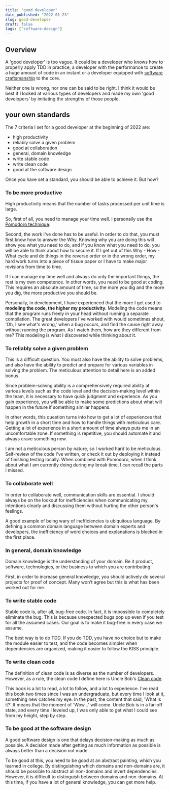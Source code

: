 ```yaml
---
title: "good developer"
date_published: "2022-01-23"
slug: good-developer
draft: false
tags: ["software-design"]
---
```


## **Overview**

A 'good developer' is too vague. It could be a developer who knows how to properly apply TDD in practice, a developer with the performance to create a huge amount of code in an instant or a developer equipped with [software craftsmanship](https://en.wikipedia.org/wiki/Software_craftsmanship) to the core.

Neither one is wrong, nor one can be said to be right. I think it would be best if I looked at various types of developers and made my own 'good developers' by imitating the strengths of those people.

## **your own standards**

The 7 criteria I set for a good developer at the beginning of 2022 are:

- high productivity
- reliably solve a given problem
- good at collaboration
- general, domain knowledge
- write stable code
- write clean code
- good at the software design

Once you have set a standard, you should be able to achieve it. But how?

### **To be more productive**

High productivity means that the number of tasks processed per unit time is large.

So, first of all, you need to manage your time well. I personally use the [Pomodoro technique](https://en.wikipedia.org/wiki/Pomodoro_Technique).

Second, the work I've done has to be useful. In order to do that, you must first know how to answer the Why. Knowing why you are doing this will show you what you need to do, and if you know what you need to do, you will be able to think about how to secure it. If I get out of this Why - How - What cycle and do things in the reverse order or in the wrong order, my hard work turns into a piece of tissue paper or I have to make major revisions from time to time.

If I can manage my time well and always do only the important things, the rest is my own competence. In other words, you need to be good at coding. This requires an absolute amount of time, so the more you dig and the more you dig, the more productive you should be.

Personally, in development, I have experienced that the more I get used to **modeling the code, the higher my productivity.** Modeling the code means that the program runs freely in your head without running a separate compilation. The great developers I've worked with would sometimes shout, 'Oh, I see what's wrong,' when a bug occurs, and find the cause right away without running the program. As I watch them, how are they different from me? This modeling is what I discovered while thinking about it.

### **To reliably solve a given problem**

This is a difficult question. You must also have the ability to solve problems, and also have the ability to predict and prepare for various variables in solving the problem. The meticulous attention to detail here is an added bonus.

Since problem-solving ability is a comprehensively required ability at various levels such as the code level and the decision-making level within the team, it is necessary to have quick judgment and experience. As you gain experience, you will be able to make some predictions about what will happen in the future if something similar happens.

In other words, this question turns into how to get a lot of experiences that help growth in a short time and how to handle things with meticulous care. Getting a lot of experience in a short amount of time always puts me in an uncomfortable zone. If something is repetitive, you should automate it and always crave something new.

I am not a meticulous person by nature, so I worked hard to be meticulous. Self-review of the code I've written, or check it out by deploying it instead of finishing testing locally. When combined with Pomodoro, when I think about what I am currently doing during my break time, I can recall the parts I missed.

### **To collaborate well**

In order to collaborate well, communication skills are essential. I should always be on the lookout for inefficiencies when communicating my intentions clearly and discussing them without hurting the other person's feelings.

A good example of being wary of inefficiencies is ubiquitous language. By defining a common domain language between domain experts and developers, the inefficiency of word choices and explanations is blocked in the first place.

### In **general, domain knowledge**

Domain knowledge is the understanding of your domain. Be it product, software, technologies, or the business to which you are contributing.

First, in order to increase general knowledge, you should actively do several projects for proof of concept. Many won’t agree but this is what has been worked out for me.

### **To write stable code**

Stable code is, after all, bug-free code. In fact, it is impossible to completely eliminate the bug. This is because unexpected bugs pop up even if you test for all the assumed cases. Our goal is to make it bug-free in every case we assume.

The best way is to do TDD. If you do TDD, you have no choice but to make the module easier to test, and the code becomes simpler when dependencies are organized, making it easier to follow the KISS principle.

### **To write clean code**

The definition of clean code is as diverse as the number of developers. However, as a rule, the clean code I define here is Uncle Bob's [Clean code](https://en.wikipedia.org/wiki/Robert_C._Martin).

This book is a lot to read, a lot to follow, and a lot to experience. I've read this book two times since I was an undergraduate, but every time I look at it, something new catches my eye. In the past, the content that said, 'What is it?' It means that the moment of 'Wow...' will come. Uncle Bob is in a far-off state, and every time I leveled up, I was only able to get what I could see from my height, step by step.

### **To be good at the software design**

A good software design is one that delays decision-making as much as possible. A decision made after getting as much information as possible is always better than a decision not made.

To be good at this, you need to be good at an abstract painting, which you learned in college. By distinguishing which domains and non-domains are, it should be possible to abstract all non-domains and invert dependencies. However, it is difficult to distinguish between domains and non-domains. At this time, if you have a lot of general knowledge, you can get more help.
